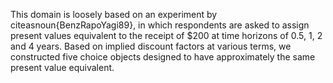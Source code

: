 \begin{tcolorbox}
Which one of the following would you choose?

\begin{enumerate}[label=\alph*.]
	\item \$200 credited to your bank account immediately.
	\item \$245 credited to your bank account in six months.
	\item \$255 credited to your bank account in one year.
	\item \$315 credited to your bank account in two years.
	\item \$465 credited to your bank account in four years.
\end{enumerate}
\end{tcolorbox}

This domain is loosely based on an experiment by citeasnoun{BenzRapoYagi89}, in which respondents are asked to assign present values equivalent to the receipt of \$200 at time horizons of 0.5, 1, 2 and 4 years.
Based on implied discount factors at various terms, we constructed five choice objects designed to have approximately the same present value equivalent.
